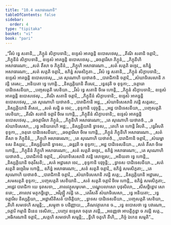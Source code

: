 ```yaml
---
title: "10.4 អសាធារណាទិ"
tableOfContents: false
sidebar:
  order: 4
type: "tipitaka"
basket: "vi"
book: "pari"
---
```



<DynamicBreadcrumb />

<Division number="338" book="pari">

<Paragraph number="1652" book="pari">
_“វីសំ ទ្វេ សតានិ,_  
_ភិក្ខូនំ សិក្ខាបទានិ;_  
ឧទ្ទេសំ អាគច្ឆន្តិ ឧបោសថេសុ,_  
_តីណិ សតានិ ចត្តារិ;_  
_ភិក្ខុនីនំ សិក្ខាបទានិ,_  
ឧទ្ទេសំ អាគច្ឆន្តិ ឧបោសថេសុ._  

</Paragraph>

<Paragraph number="1653" type="verses" book="pari">
_ឆចត្តារីសា ភិក្ខូនំ,_  
_ភិក្ខុនីហិ អសាធារណា;_  
_សតំ តឹសា ច ភិក្ខុនីនំ,_  
_ភិក្ខូហិ អសាធារណា._  

</Paragraph>

<Paragraph number="1654" book="pari">
_សតំ សត្តតិ ឆច្ចេវ,_  
ឧភិន្នំ អសាធារណា;_  
_សតំ សត្តតិ ចត្តារិ,_  
ឧភិន្នំ សមសិក្ខតា._  

</Paragraph>

<Paragraph number="1655" type="verses" book="pari">
_វីសំ ទ្វេ សតានិ,_  
_ភិក្ខូនំ សិក្ខាបទានិ;_  
ឧទ្ទេសំ អាគច្ឆន្តិ ឧបោសថេសុ,_  
_តេ សុណោហិ យថាតថំ._  

</Paragraph>

<Paragraph number="1656" type="verses" book="pari">
_បារាជិកានិ ចត្តារិ,_  
_សំឃាទិសេសានិ ភវន្តិ តេរស;_  
_អនិយតា ទ្វេ ហោន្តិ._  

</Paragraph>

<Paragraph number="1657" type="verses" book="pari">
_និស្សគ្គិយានិ តឹសេវ,_  
_ទ្វេនវុតិ ច ខុទ្ទកា;_  
_ចត្តារោ បាដិទេសនីយា,_  
_បញ្ចសត្តតិ សេខិយា._  

</Paragraph>

<Paragraph number="1658" book="pari">
_វីសំ ទ្វេ សតានិ ចិមេ ហោន្តិ,_  
_ភិក្ខូនំ សិក្ខាបទានិ;_  
ឧទ្ទេសំ អាគច្ឆន្តិ ឧបោសថេសុ._  

</Paragraph>

<Paragraph number="1659" type="verses" book="pari">
_តីណិ សតានិ ចត្តារិ,_  
_ភិក្ខុនីនំ សិក្ខាបទានិ;_  
ឧទ្ទេសំ អាគច្ឆន្តិ ឧបោសថេសុ,_  
_តេ សុណោហិ យថាតថំ._  

</Paragraph>

<Paragraph number="1660" type="verses" book="pari">
_បារាជិកានិ អដ្ឋ,_  
_សំឃាទិសេសានិ ភវន្តិ សត្តរស;_  
_និស្សគ្គិយានិ តឹសេវ,_  
_សតំ សដ្ឋិ ឆ ចេវ;_  
_ខុទ្ទកានិ បវុច្ចន្តិ._  

</Paragraph>

<Paragraph number="1661" type="verses" book="pari">
_អដ្ឋ បាដិទេសនីយា,_  
_បញ្ចសត្តតិ សេខិយា;_  
_តីណិ សតានិ ចត្តារិ ចិមេ ហោន្តិ,_  
_ភិក្ខុនីនំ សិក្ខាបទានិ;_  
ឧទ្ទេសំ អាគច្ឆន្តិ ឧបោសថេសុ._  

</Paragraph>

<Paragraph number="1662" type="verses" book="pari">
_ឆចត្តារីសា ភិក្ខូនំ,_  
_ភិក្ខុនីហិ អសាធារណា;_  
_តេ សុណោហិ យថាតថំ._  

</Paragraph>

<Paragraph number="1663" type="verses" book="pari">
_ឆ សំឃាទិសេសា,_  
_ទ្វេ អនិយតេហិ អដ្ឋ;_  
_និស្សគ្គិយានិ ទ្វាទស,_  
_តេហិ តេ ហោន្តិ វីសតិ._  

</Paragraph>

<Paragraph number="1664" type="verses" book="pari">
_ទ្វេវីសតិ ខុទ្ទកា,_  
_ចតុរោ បាដិទេសនីយា;_  
_ឆចត្តារីសា ចិមេ ហោន្តិ,_  
_ភិក្ខូនំ ភិក្ខុនីហិ អសាធារណា._  

</Paragraph>

<Paragraph number="1665" type="verses" book="pari">
_សតំ តឹសា ច ភិក្ខុនីនំ,_  
_ភិក្ខូហិ អសាធារណា;_  
_តេ សុណោហិ យថាតថំ._  

</Paragraph>

<Paragraph number="1666" type="verses" book="pari">
_បារាជិកានិ ចត្តារិ,_  
_សំឃម្ហា ទស និស្សរេ;_  
_និស្សគ្គិយានិ ទ្វាទស,_  
_ឆន្នវុតិ ច ខុទ្ទកា;_  
_អដ្ឋ បាដិទេសនីយា._  

</Paragraph>

<Paragraph number="1667" type="verses" book="pari">
_សតំ តឹសា ចិមេ ហោន្តិ,_  
_ភិក្ខុនីនំ ភិក្ខូហិ អសាធារណា;_  
_សតំ សត្តតិ ឆច្ចេវ,_  
ឧភិន្នំ អសាធារណា;_  
_តេ សុណោហិ យថាតថំ._  

</Paragraph>

<Paragraph number="1668" type="verses" book="pari">
_បារាជិកានិ ចត្តារិ,_  
_សំឃាទិសេសានិ ភវន្តិ សោឡស;_  
_អនិយតា ទ្វេ ហោន្តិ,_  
_និស្សគ្គិយានិ ចតុវីសតិ;_  
_សតំ អដ្ឋារសា ចេវ,_  
_ខុទ្ទកានិ បវុច្ចន្តិ;_  
_ទ្វាទស បាដិទេសនីយា._  

</Paragraph>

<Paragraph number="1669" book="pari">
_សតំ សត្តតិ ឆច្ចេវិមេ ហោន្តិ,_  
ឧភិន្នំ អសាធារណា;_  
_សតំ សត្តតិ ចត្តារិ,_  
ឧភិន្នំ សមសិក្ខតា;_  
_តេ សុណោហិ យថាតថំ._  

</Paragraph>

<Paragraph number="1670" type="verses" book="pari">
_បារាជិកានិ ចត្តារិ,_  
_សំឃាទិសេសានិ ភវន្តិ សត្ត;_  
_និស្សគ្គិយានិ អដ្ឋារស,_  
_សមសត្តតិ ខុទ្ទកា;_  
_បញ្ចសត្តតិ សេខិយានិ._  

</Paragraph>

<Paragraph number="1671" type="verses" book="pari">
_សតំ សត្តតិ ចត្តារិ ចិមេ ហោន្តិ,_  
ឧភិន្នំ សមសិក្ខតា;_  
_អដ្ឋេវ បារាជិកា យេ ទុរាសទា,_  
_តាលវត្ថុសមូបមា._  

</Paragraph>

<Paragraph number="1672" type="verses" book="pari">
_បណ្ឌុបលាសោ បុថុសិលា,_  
_សីសច្ឆិន្នោវ សោ នរោ;_  
_តាលោវ មត្ថកច្ឆិន្នោ,_  
_អវិរុឡ្ហី ភវន្តិ តេ._  

</Paragraph>

<Paragraph number="1673" type="verses" book="pari">
_តេវីសតិ សំឃាទិសេសា,_  
_ទ្វេ អនិយតា;_  
_ទ្វេ ចត្តារីស និស្សគ្គិយា,_  
_អដ្ឋាសីតិសតំ បាចិត្តិយា;_  
_ទ្វាទស បាដិទេសនីយា._  

</Paragraph>

<Paragraph number="1674" type="verses" book="pari">
_បញ្ចសត្តតិ សេខិយា,_  
_តីហិ សមថេហិ សម្មន្តិ;_  
_សម្មុខា ច បដិញ្ញាយ,_  
_តិណវត្ថារកេន ច._  

</Paragraph>

<Paragraph number="1675" type="verses" book="pari">
_ទ្វេ ឧបោសថា ទ្វេ បវារណា,_  
_ចត្តារិ កម្មានិ ជិនេន ទេសិតា;_  
_បញ្ចេវ ឧទ្ទេសា ចតុរោ ភវន្តិ,_  
_អនញ្ញថា អាបត្តិក្ខន្ធា ច ភវន្តិ សត្ត._  

</Paragraph>

<Paragraph number="1676" type="verses" book="pari">
_អធិករណានិ ចត្តារិ,_  
_សត្តហិ សមថេហិ សម្មន្តិ;_  
_ទ្វីហិ ចតូហិ តីហិ,_  
_កិច្ចំ ឯកេន សម្មតិ”._
</Paragraph>
</Division>